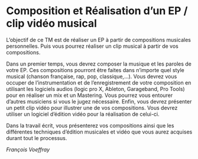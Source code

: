 # Composition et Réalisation d'un EP / clip vidéo musical

L'objectif de ce TM est de réaliser un EP à partir de compositions musicales personnelles. Puis vous pourrez réaliser un clip musical à partir de vos compositions.

Dans un premier temps, vous devrez composer la musique et les paroles de votre EP. Ces compositions pourront être faites dans n'importe quel style musical (chanson française, rap, pop, classique,…). Vous devrez vous occuper de l'instrumentation et de l'enregistrement de votre composition en utilisant les logiciels audios (logic pro X, Ableton, Garageband, Pro Tools) pour en réaliser un mix et un Mastering. Vous pourrez vous entourer d'autres musiciens si vous le jugez nécessaire. Enfin, vous devrez présenter un petit clip vidéo pour illustrer une de vos compositions. Vous devrez utiliser un logiciel d'édition vidéo pour la réalisation de celui-ci.

Dans la travail écrit, vous présenterez vos compositions ainsi que les différentes techniques d'édition musicales et vidéo que vous aurez acquises durant tout le processus.

::: {.signature data-latex=""}
_François Voeffray_
:::